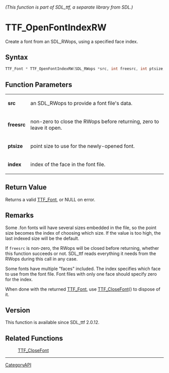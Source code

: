 ====== (This function is part of SDL_ttf, a separate library from SDL.) ======
= TTF_OpenFontIndexRW =

Create a font from an SDL_RWops, using a specified face index.

== Syntax ==

<syntaxhighlight lang='c'>
TTF_Font * TTF_OpenFontIndexRW(SDL_RWops *src, int freesrc, int ptsize, long index);
</syntaxhighlight>

== Function Parameters ==

{|
|'''src'''
|an SDL_RWops to provide a font file's data.
|-
|'''freesrc'''
|non-zero to close the RWops before returning, zero to leave it open.
|-
|'''ptsize'''
|point size to use for the newly-opened font.
|-
|'''index'''
|index of the face in the font file.
|}

== Return Value ==

Returns a valid [[TTF_Font]], or NULL on error.

== Remarks ==

Some .fon fonts will have several sizes embedded in the file, so the point
size becomes the index of choosing which size. If the value is too high,
the last indexed size will be the default.

If <code>freesrc</code> is non-zero, the RWops will be closed before
returning, whether this function succeeds or not. SDL_ttf reads everything
it needs from the RWops during this call in any case.

Some fonts have multiple "faces" included. The index specifies which face
to use from the font file. Font files with only one face should specify
zero for the index.

When done with the returned [[TTF_Font]], use [[TTF_CloseFont]]() to
dispose of it.

== Version ==

This function is available since SDL_ttf 2.0.12.

== Related Functions ==

:[[TTF_CloseFont]]

----
[[CategoryAPI]]


